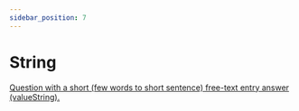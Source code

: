 ```yaml
---
sidebar_position: 7
---
```


# String

[ Question with a short (few words to short sentence) free-text entry answer (valueString).](https://hl7.org/fhir/r4/codesystem-item-type.html#item-type-string)
